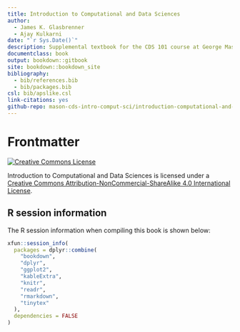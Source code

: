 ```yaml
--- 
title: Introduction to Computational and Data Sciences
author:
  - James K. Glasbrenner
  - Ajay Kulkarni
date: "`r Sys.Date()`"
description: Supplemental textbook for the CDS 101 course at George Mason University.
documentclass: book
output: bookdown::gitbook
site: bookdown::bookdown_site
bibliography:
  - bib/references.bib
  - bib/packages.bib
csl: bib/apslike.csl
link-citations: yes
github-repo: mason-cds-intro-comput-sci/introduction-computational-and-data-sciences
---
```


# Frontmatter {-}

<a rel="license" href="http://creativecommons.org/licenses/by-nc-sa/4.0/">
  <img alt="Creative Commons License" style="border-width:0" src="https://i.creativecommons.org/l/by-nc-sa/4.0/88x31.png" />
</a>

<span xmlns:dct="http://purl.org/dc/terms/" property="dct:title">Introduction to Computational and Data Sciences</span> is licensed under a <a rel="license" href="http://creativecommons.org/licenses/by-nc-sa/4.0/">Creative Commons Attribution-NonCommercial-ShareAlike 4.0 International License</a>.

## R session information {#r-session-information .unnumbered}

The R session information when compiling this book is shown below:

```r
xfun::session_info(
  packages = dplyr::combine(
    "bookdown",
    "dplyr",
    "ggplot2",
    "kableExtra",
    "knitr",
    "readr",
    "rmarkdown",
    "tinytex"
  ),
  dependencies = FALSE
)
```
